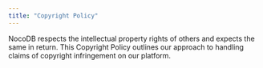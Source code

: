 ```yaml
---
title: "Copyright Policy"
---
```


NocoDB respects the intellectual property rights of others and expects the same in return. This Copyright Policy outlines our approach to handling claims of copyright infringement on our platform.